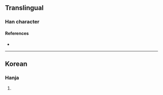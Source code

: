 {{character info/new}}
==Translingual==

===Han character===
{{Han char|rn=5|rad=乙|as=08|sn=9|four=44717|canj=TCN|ids=⿱其乙}}

====References====
* {{Han ref|kx=0084.241|dkj=|dj=|hdz=|uh=341E|ud=13342|bh=|bd=}}

----

==Korean==

===Hanja===
{{ko-hanja|hangeul=길|rv=gil|mr=kil|y=kil}}

# {{defn|lang=ko|sort=乙08}}